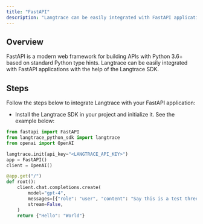 ```yaml
---
title: "FastAPI"
description: "Langtrace can be easily integrated with FastAPI applications with the help of the Langtrace SDK."
---
```


## Overview

FastAPI is a modern web framework for building APIs with Python 3.6+ based on standard Python type hints. Langtrace can be easily integrated with FastAPI applications with the help of the Langtrace SDK.

## Steps

Follow the steps below to integrate Langtrace with your FastAPI application:

- Install the Langtrace SDK in your project and initialize it. See the example below:

```python Python
from fastapi import FastAPI
from langtrace_python_sdk import langtrace
from openai import OpenAI

langtrace.init(api_key="<LANGTRACE_API_KEY>")
app = FastAPI()
client = OpenAI()

@app.get("/")
def root():
    client.chat.completions.create(
        model="gpt-4",
        messages=[{"role": "user", "content": "Say this is a test three times"}],
        stream=False,
    )
    return {"Hello": "World"}
```
